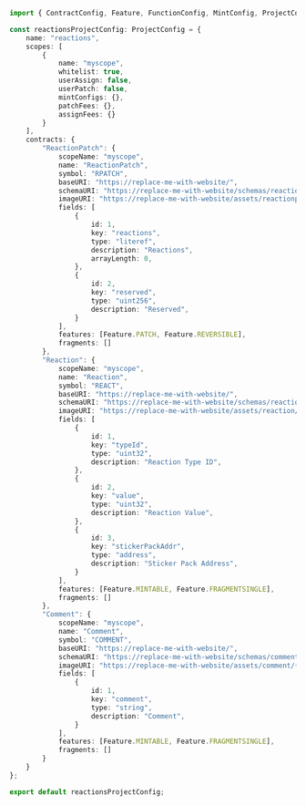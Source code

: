 
```typescript
import { ContractConfig, Feature, FunctionConfig, MintConfig, ProjectConfig } from "@patchworkdev/common/types";

const reactionsProjectConfig: ProjectConfig = {
    name: "reactions",
    scopes: [
        {
            name: "myscope",
            whitelist: true,
            userAssign: false,
            userPatch: false,
            mintConfigs: {},
            patchFees: {},
            assignFees: {}
        }
    ],
    contracts: {
        "ReactionPatch": {
            scopeName: "myscope",
            name: "ReactionPatch",
            symbol: "RPATCH",
            baseURI: "https://replace-me-with-website/",
            schemaURI: "https://replace-me-with-website/schemas/reactionpatch.json",
            imageURI: "https://replace-me-with-website/assets/reactionpatch/{tokenID}",
            fields: [
                {
                    id: 1,
                    key: "reactions",
                    type: "literef",
                    description: "Reactions",
                    arrayLength: 0,
                },
                {
                    id: 2,
                    key: "reserved",
                    type: "uint256",
                    description: "Reserved",
                }
            ],
            features: [Feature.PATCH, Feature.REVERSIBLE],
            fragments: []
        },
        "Reaction": {
            scopeName: "myscope",
            name: "Reaction",
            symbol: "REACT",
            baseURI: "https://replace-me-with-website/",
            schemaURI: "https://replace-me-with-website/schemas/reaction.json",
            imageURI: "https://replace-me-with-website/assets/reaction/{tokenID}",
            fields: [
                {
                    id: 1,
                    key: "typeId",
                    type: "uint32",
                    description: "Reaction Type ID",
                },
                {
                    id: 2,
                    key: "value",
                    type: "uint32",
                    description: "Reaction Value",
                },
                {
                    id: 3,
                    key: "stickerPackAddr",
                    type: "address",
                    description: "Sticker Pack Address",
                }
            ],
            features: [Feature.MINTABLE, Feature.FRAGMENTSINGLE],
            fragments: []
        },
        "Comment": {
            scopeName: "myscope",
            name: "Comment",
            symbol: "COMMENT",
            baseURI: "https://replace-me-with-website/",
            schemaURI: "https://replace-me-with-website/schemas/comment.json",
            imageURI: "https://replace-me-with-website/assets/comment/{tokenID}",
            fields: [
                {
                    id: 1,
                    key: "comment",
                    type: "string",
                    description: "Comment",
                }
            ],
            features: [Feature.MINTABLE, Feature.FRAGMENTSINGLE],
            fragments: []
        }
    }
};

export default reactionsProjectConfig;

```
